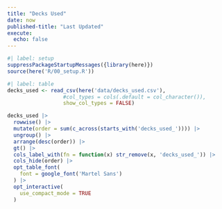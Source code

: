 ```yaml
---
title: "Decks Used"
date: now
published-title: "Last Updated"
execute: 
  echo: false
---
```


```r
#| label: setup
suppressPackageStartupMessages({library(here)})
source(here('R/00_setup.R'))
```


```r
#| label: table
decks_used <- read_csv(here('data/decks_used.csv'), 
                  #col_types = cols(.default = col_character()),
                  show_col_types = FALSE)
```

:::{.column-page}
```r
decks_used |> 
  rowwise() |> 
  mutate(order = sum(c_across(starts_with('decks_used_')))) |> 
  ungroup() |> 
  arrange(desc(order)) |> 
  gt() |>
  cols_label_with(fn = function(x) str_remove(x, 'decks_used_')) |> 
  cols_hide(order) |> 
  opt_table_font(
    font = google_font('Martel Sans')
  ) |> 
  opt_interactive(
    use_compact_mode = TRUE
  )
```
:::